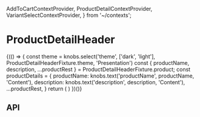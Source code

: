   AddToCartContextProvider,
  ProductDetailContextProvider,
  VariantSelectContextProvider,
} from '~/contexts';

<Meta title="Components/ProductDetailHeader" component={ProductDetailHeader} />

# ProductDetailHeader

<Preview>
  <Story name="Base component">
    {(() => {
      const theme = knobs.select('theme', ['dark', 'light'], ProductDetailHeaderFixture.theme, 'Presentation')
      const { productName, description, ...productRest } = ProductDetailHeaderFixture.product;
      const productDetails = {
        productName: knobs.text('productName', productName, 'Content'),
        description: knobs.text('description', description, 'Content'),
        ...productRest,
      }
      return (
        <AddToCartContextProvider onClick={mockAddToCartButtonOnClick}>
          <ProductDetailContextProvider product={productDetails}>
            <VariantSelectContextProvider variants={ProductDetailHeaderFixture.product.variantOptions}>
              <ProductDetailHeader
                breadcrumbs={ProductDetailHeaderFixture.breadcrumbs}
                className={ProductDetailHeaderFixture.className}
                copy={{
                  addToCart: AddToCartButtonFixture.copy,
                  size: ProductDetailBodyFixture.copy.size,
                  ingredients: ProductDetailBodyFixture.copy.ingredients,
                }}
                theme={theme}
              />
              <SecondaryMessage {...SecondaryMessageFixture} />
            </VariantSelectContextProvider>
          </ProductDetailContextProvider>
        </AddToCartContextProvider>
      )
    })()}
  </Story>
</Preview>

## API

<Props of={ProductDetailHeader} />
